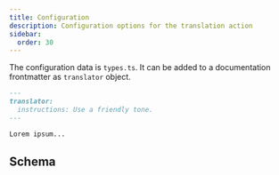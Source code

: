 ```yaml
---
title: Configuration
description: Configuration options for the translation action
sidebar:
  order: 30
---
```



The configuration data is `types.ts`.
It can be added to a documentation frontmatter as `translator` object.

```markdown
---
translator:
  instructions: Use a friendly tone.
---

Lorem ipsum...
```

## Schema

<Code lang="ts" code={types} title="Configuration Type" />
